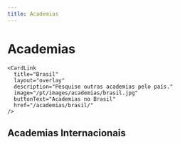 ```yaml
---
title: Academias
---
```



# Academias

<div className="grid @md:grid-cols-2 gap-8 mt-12">
    <CardLink
      title="Conheça nossa sede"
      description="Botafogo - Rio de Janeiro"
      image="/pt/images/academias/botafogo.jpg"
      href="/academias/brasil/rio-de-janeiro/botafogo/"
      layout="bottom"
      overlay={true}
    />

    <CardLink
      title="Brasil"
      layout="overlay"
      description="Pesquise outras academias pelo país."
      image="/pt/images/academias/brasil.jpg"
      buttonText="Academias no Brasil"
      href="/academias/brasil/"
    />

</div>

## Academias Internacionais

<div className="mt-12 grid gap-8 @md:grid-cols-2">
  <CardLink
    title="Argentina"
    description=""
    image="/pt/images/academias/argentina.jpg"
    buttonText="Academias na Argentina"
    href="/academias/argentina/"
  />
  <CardLink
    title="Canadá"
    description=""
    image="/pt/images/academias/canada.jpg"
    buttonText="Academias no Canadá"
    href="/academias/canada/"
  />
  <CardLink
    title="México"
    description=""
    image="/pt/images/academias/mexico.jpg"
    buttonText="Academias no México"
    href="/academias/mexico/"
  />
  <CardLink
    title="Portugal"
    description=""
    image="/pt/images/academias/portugal.jpg"
    buttonText="Academias em Portugal"
    href="/academias/portugal/"
  />
  <CardLink
    title="Estados Unidos"
    description=""
    image="/pt/images/academias/estados-unidos.jpg"
    buttonText="Academias nos Estados Unidos"
    href="/academias/estados-unidos/"
  />
</div>
